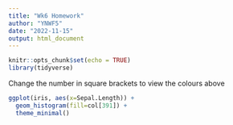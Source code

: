 ```yaml
---
title: "Wk6 Homework"
author: "YNWF5"
date: "2022-11-15"
output: html_document
---
```


```r
knitr::opts_chunk$set(echo = TRUE)
library(tidyverse)
```

Change the number in square brackets to view the colours above
```r
ggplot(iris, aes(x=Sepal.Length)) +
  geom_histogram(fill=col[391]) +
  theme_minimal()
```